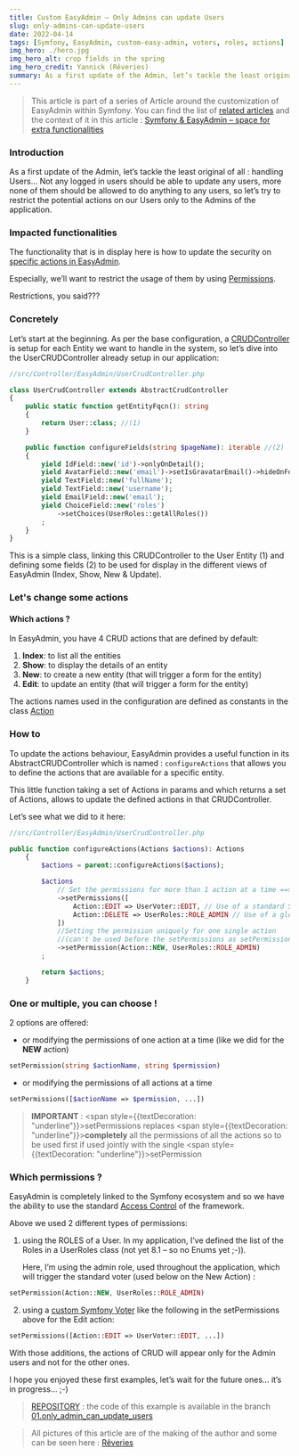 ```yaml
---
title: Custom EasyAdmin – Only Admins can update Users
slug: only-admins-can-update-users
date: 2022-04-14
tags: [Symfony, EasyAdmin, custom-easy-admin, voters, roles, actions]
img_hero: ./hero.jpg
img_hero_alt: crop fields in the spring
img_hero_credit: Yannick (Rêveries)
summary: As a first update of the Admin, let’s tackle the least original of all... handling Users… Not any logged in users should be able to update any users, more none of them should be allowed to do anything to any users, so let’s try to restrict the potential actions on our Users only to the Admins of the application.
---
```



> This article is part of a series of Article around the customization of EasyAdmin within Symfony. You can find the list of [related articles](/blog/tags/custom-easy-admin) and the context of it in this article : [Symfony & EasyAdmin – space for extra functionalities](/blog/symfony-easyadmin-space-for-extra-functionalities)

### Introduction

As a first update of the Admin, let’s tackle the least original of all : handling Users… Not any logged in users should be able to update any users, more none of them should be allowed to do anything to any users, so let’s try to restrict the potential actions on our Users only to the Admins of the application.

### Impacted functionalities

The functionality that is in display here is how to update the security on [specific actions in EasyAdmin](https://symfony.com/bundles/EasyAdminBundle/current/actions.html).

Especially, we’ll want to restrict the usage of them by using [Permissions](https://symfony.com/bundles/EasyAdminBundle/current/actions.html#restricting-actions).

<BlogImage src="2022/only-admins-can-update-users/natura.jpg" alt="Natura 2000 in Gembloux" />

<p style={{textAlign: "center", marginTop: "-25px", color: "#777"}}>Restrictions, you said???</p>

### Concretely

Let’s start at the beginning. As per the base configuration, a [CRUDController](https://symfony.com/doc/current/EasyAdminBundle/crud.html) is setup for each Entity we want to handle in the system, so let’s dive into the UserCRUDController already setup in our application:

```php
//src/Controller/EasyAdmin/UserCrudController.php

class UserCrudController extends AbstractCrudController
{
    public static function getEntityFqcn(): string
    {
        return User::class; //(1)
    }

    public function configureFields(string $pageName): iterable //(2)
    {
        yield IdField::new('id')->onlyOnDetail();
        yield AvatarField::new('email')->setIsGravatarEmail()->hideOnForm();
        yield TextField::new('fullName');
        yield TextField::new('username');
        yield EmailField::new('email');
        yield ChoiceField::new('roles')
            ->setChoices(UserRoles::getAllRoles())
        ;
    }
}
```

This is a simple class, linking this CRUDController to the User Entity (1) and defining some fields (2) to be used for display in the different views of EasyAdmin (Index, Show, New & Update).

### Let's change some actions

#### Which actions ?

In EasyAdmin, you have 4 CRUD actions that are defined by default:

1. **Index**: to list all the entities
2. **Show**: to display the details of an entity
3. **New**: to create a new entity (that will trigger a form for the entity)
4. **Edit**: to update an entity (that will trigger a form for the entity)

The actions names used in the configuration are defined as constants in the class [Action](https://github.com/EasyCorp/EasyAdminBundle/blob/4.x/src/Config/Action.php)

### How to

To update the actions behaviour, EasyAdmin provides a useful function in its AbstractCRUDController which is named : `configureActions` that allows you to define the actions that are available for a specific entity.

This little function taking a set of Actions in params and which returns a set of Actions, allows to update the defined actions in that CRUDController.

Let’s see what we did to it here:

```php
//src/Controller/EasyAdmin/UserCrudController.php

public function configureActions(Actions $actions): Actions
    {
        $actions = parent::configureActions($actions);

        $actions
            // Set the permissions for more than 1 action at a time ==> overwrites all the existing permissions
            ->setPermissions([
                Action::EDIT => UserVoter::EDIT, // Use of a standard Symfony Voter
                Action::DELETE => UserRoles::ROLE_ADMIN // Use of a global Symfony Role
            ])
            //Setting the permission uniquely for one single action
            //(can't be used before the setPermissions as setPermissions - above - overwrites everything)
            ->setPermission(Action::NEW, UserRoles::ROLE_ADMIN)
        ;

        return $actions;
    }
```

### One or multiple, you can choose !

2 options are offered:

- or modifying the permissions of one action at a time (like we did for the **NEW** action)

```php
setPermission(string $actionName, string $permission)
```

- or modifying the permissions of all actions at a time

```php
setPermissions([$actionName => $permission, ...])
```

> <span>**IMPORTANT**</span> : <span style={{textDecoration: "underline"}}>setPermissions</span> replaces <span style={{textDecoration: "underline"}}>**completely**</span> all the permissions of all the actions so to be used first if used jointly with the single <span style={{textDecoration: "underline"}}>setPermission</span>

### Which permissions ?

EasyAdmin is completely linked to the Symfony ecosystem and so we have the ability to use the standard [Access Control](https://symfony.com/doc/current/security.html#access-control-authorization) of the framework.

Above we used 2 different types of permissions:

1. using the ROLES of a User. In my application, I’ve defined the list of the Roles in a UserRoles class (not yet 8.1 – so no Enums yet ;-)).

   Here, I’m using the admin role, used throughout the application, which will trigger the standard voter (used below on the New Action) :

```php
setPermission(Action::NEW, UserRoles::ROLE_ADMIN)
```

2. using a [custom Symfony Voter](https://symfony.com/doc/current/security/voters.html) like the following in the setPermissions above for the Edit action:

```php
setPermissions([Action::EDIT => UserVoter::EDIT, ...])
```

With those additions, the actions of CRUD will appear only for the Admin users and not for the other ones.

I hope you enjoyed these first examples, let’s wait for the future ones… it’s in progress… ;-)

> [REPOSITORY](https://github.com/yalit/custom-easy-admin) : the code of this example is available in the branch [01.only_admin_can_update_users](https://github.com/yalit/custom-easy-admin/blob/01.only_admin_can_update_users/src/Controller/EasyAdmin/PostCrudController.php)

> All pictures of this article are of the making of the author and some can be seen here : [Rêveries](/reveries)
